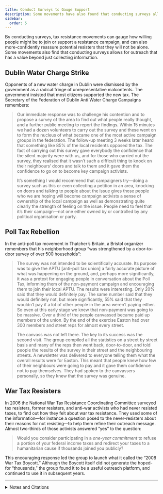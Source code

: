 ```yaml
---
title: Conduct Surveys to Gauge Support
description: Some movements have also found that conducting surveys allows for outreach that has a value beyond that of collecting information.
sidebar:
  order: 5
---
```


By conducting surveys, tax resistance movements can gauge how willing people might be to join or support a resistance campaign, and can also more-confidently reassure potential resisters that they will not be alone.
Some movements also find that conducting surveys allows for outreach that has a value beyond just collecting information.

## <Badge text="Example" size="medium" /> Dublin Water Charge Strike

Opponents of a new water charge in Dublin were dismissed by the government as a radical fringe of unrepresentative malcontents.
The government insisted that most citizens supported the new tax.
The Secretary of the Federation of Dublin Anti Water Charge Campaigns remembers:

> Our immediate response was to challenge his contention and to propose a survey of the area to find out what people really thought, and a further public meeting to report the findings.
> Within 15 minutes we had a dozen volunteers to carry out the survey and these went on to form the nucleus of what became one of the most active campaign groups in the federation.
> The follow-up meeting 3 weeks later heard that something like 85% of the local residents opposed the tax.
> The fact of carrying out this survey gave everybody the confidence that the silent majority were with us, and for those who carried out the survey, they realised that it wasn’t such a difficult thing to knock on their neighbours’ doors and talk to them and it gave them the confidence to go on to become key campaign activists.
>
> It’s something I would recommend that campaigners try—doing a survey such as this or even collecting a petition in an area, knocking on doors and talking to people about the issue gives those people who we are hoping will become campaign activists a sense of ownership of the local campaign as well as demonstrating quite clearly the strength of feeling on the issue.
> People need to feel that it’s their campaign—not one either owned by or controlled by any political organisation or party.

## <Badge text="Example" size="medium" /> Poll Tax Rebellion

In the anti-poll tax movement in Thatcher’s Britain, a Bristol organizer remembers that his neighborhood group “was strengthened by a door-to-door survey of over 500 households”:

> The survey was not intended to be scientifically accurate.
> Its purpose was to give the APTU [anti-poll tax union] a fairly accurate picture of what was happening on the ground, and, perhaps more significantly, it was a pretext for engaging people in conversation about the Poll Tax, informing them of the non-payment campaign and encouraging them to join their local APTU.
> The results were interesting.
> Only 20% said that they would definitely pay.
> The same number said that they would definitely not, but more significantly, 55% said that they wouldn’t pay if a lot of other people in the area weren’t paying either.
> So even at this early stage we knew that non-payment was going to be massive.
> Over a third of the people canvassed became paid up members of the union.
> By the end of the exercise Easton had over 300 members and street reps for almost every street.
>
> The canvass was not left there.
> The key to its success was the second visit.
> The group compiled all the statistics on a street by street basis and many of the reps then went back, door-to-door, and told people the results of the survey in their street and the neighbouring streets.
> A newsletter was delivered to everyone telling them what the overall results were for Easton.
> This meant that people knew how few of their neighbours were going to pay and it gave them confidence not to pay themselves.
> They had spoken to the canvassers personally, so they knew that the survey was genuine.

## <Badge text="Example" size="medium" /> War Tax Resisters

In 2006 the National War Tax Resistance Coordinating Committee surveyed tax resisters, former resisters, and anti-war activists who had never resisted taxes, to find out how they felt about war tax resistance.
They used some of the information—for instance a question posed to the never-resisters about their reasons for not resisting—to help them refine their outreach message.
Almost two-thirds of those activists answered “yes” to the question:

> Would you consider participating in a *one-year commitment* to refuse a portion of your federal income taxes and redirect your taxes to a humanitarian cause if thousands joined you publicly?

This encouraging response led the group to launch what it called the “2008 War Tax Boycott.”
Although the Boycott itself did not generate the hoped-for “thousands,” the group found it to be a useful outreach platform, and continued to use it in subsequent years.

<Aside type="wikipedia" title="Wikipedia">
  <WikipediaBadge title="National War Tax Resistance Coordinating Committee" />
  <WikipediaBadge title="Poll tax (Great Britain)" />
</Aside>

---

<details>
<summary>Notes and Citations</summary>

* Kerr, Gregor “Lessons from beating the water charges” <i>Workers Solidarity Movement</i>
* Burns, Danny <i>Poll Tax Rebellion</i> (1992) pp. 59–60
* “WTR Survey—Some Preliminary Results and Small Group discussions” from the NWTRCC website

</details>
